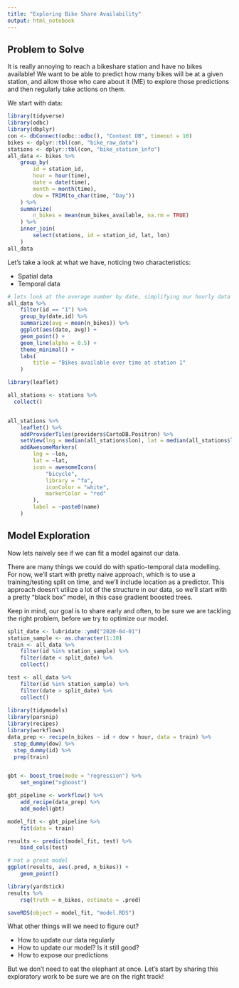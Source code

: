 ```yaml
---
title: "Exploring Bike Share Availability"
output: html_notebook
---
```


## Problem to Solve

It is really annoying to reach a bikeshare station and have no bikes available! We want to be able to predict how many bikes will be at a given station, and allow those who care about it (ME) to explore those predictions and then regularly take actions on them.

We start with data:

```r
library(tidyverse)
library(odbc)
library(dbplyr)
con <- dbConnect(odbc::odbc(), "Content DB", timeout = 10)
bikes <- dplyr::tbl(con, "bike_raw_data")
stations <- dplyr::tbl(con, "bike_station_info")
all_data <- bikes %>% 
    group_by(
        id = station_id, 
        hour = hour(time), 
        date = date(time), 
        month = month(time), 
        dow = TRIM(to_char(time, "Day"))
    ) %>%
    summarize(
        n_bikes = mean(num_bikes_available, na.rm = TRUE)
    ) %>%
    inner_join(
        select(stations, id = station_id, lat, lon)
    )
all_data
```


Let's take a look at what we have, noticing two characteristics:

- Spatial data  
- Temporal data 

```r
# lets look at the average number by date, simplifying our hourly data at first
all_data %>% 
    filter(id == "1") %>%
    group_by(date,id) %>% 
    summarize(avg = mean(n_bikes)) %>% 
    ggplot(aes(date, avg)) + 
    geom_point() + 
    geom_line(alpha = 0.5) + 
    theme_minimal() + 
    labs(
        title = "Bikes available over time at station 1"
    )
```

```r
library(leaflet)

all_stations <- stations %>% 
  collect() 


all_stations %>%
    leaflet() %>%
    addProviderTiles(providers$CartoDB.Positron) %>%
    setView(lng = median(all_stations$lon), lat = median(all_stations$lat), zoom = 14) %>%
    addAwesomeMarkers(
        lng = ~lon,
        lat = ~lat,
        icon = awesomeIcons(
            "bicycle",
            library = "fa",
            iconColor = "white",
            markerColor = "red"
        ),
        label = ~paste0(name)
    )
```

## Model Exploration

Now lets naively see if we can fit a model against our data.

There are many things we could do with spatio-temporal data modelling. For now, we'll start with pretty naive approach, which is to use a training/testing split on time, and we'll include location as a predictor. This approach doesn't utilize a lot of the structure in our data, so we'll start with a pretty "black box" model, in this case gradient boosted trees. 

Keep in mind, our goal is to share early and often, to be sure we are tackling the right problem, before we try to optimize our model.

```r
split_date <- lubridate::ymd("2020-04-01")
station_sample <- as.character(1:10)
train <- all_data %>% 
    filter(id %in% station_sample) %>% 
    filter(date < split_date) %>% 
    collect()

test <- all_data %>% 
    filter(id %in% station_sample) %>% 
    filter(date > split_date) %>% 
    collect()
    
library(tidymodels)
library(parsnip)
library(recipes)
library(workflows)
data_prep <- recipe(n_bikes ~ id + dow + hour, data = train) %>%
  step_dummy(dow) %>%
  step_dummy(id) %>% 
  prep(train)


gbt <- boost_tree(mode = "regression") %>% 
    set_engine("xgboost")

gbt_pipeline <- workflow() %>% 
    add_recipe(data_prep) %>% 
    add_model(gbt)

model_fit <- gbt_pipeline %>% 
    fit(data = train)

results <- predict(model_fit, test) %>% 
    bind_cols(test)

# not a great model
ggplot(results, aes(.pred, n_bikes)) + 
    geom_point()

library(yardstick)
results %>% 
    rsq(truth = n_bikes, estimate = .pred)
```

```r
saveRDS(object = model_fit, "model.RDS")
```

What other things will we need to figure out?

- How to update our data regularly
- How to update our model? Is it still good?
- How to expose our predictions

But we don't need to eat the elephant at once. Let's start by sharing this exploratory work to be sure we are on the right track!
